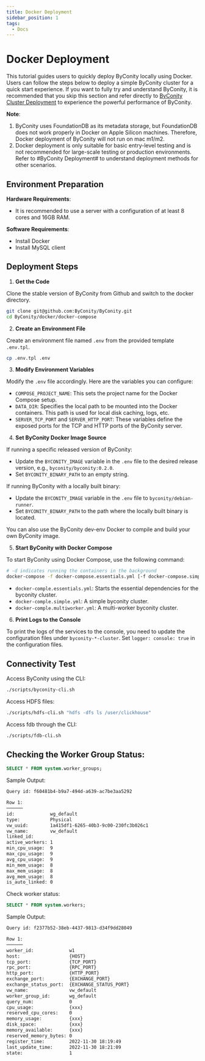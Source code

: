 ```yaml
---
title: Docker Deployment
sidebar_position: 1
tags:
  - Docs
---
```


# Docker Deployment

This tutorial guides users to quickly deploy ByConity locally using Docker. Users can follow the steps below to deploy a simple ByConity cluster for a quick start experience. If you want to fully try and understand ByConity, it is recommended that you skip this section and refer directly to [ByConity Cluster Deployment](../deployment/02-deployment-with-k8s) to experience the powerful performance of ByConity.

**Note**:

1. ByConity uses FoundationDB as its metadata storage, but FoundationDB does not work properly in Docker on Apple Silicon machines. Therefore, Docker deployment of ByConity will not run on mac m1/m2.
2. Docker deployment is only suitable for basic entry-level testing and is not recommended for large-scale testing or production environments. Refer to #ByConity Deployment# to understand deployment methods for other scenarios.

## Environment Preparation

**Hardware Requirements**:

* It is recommended to use a server with a configuration of at least 8 cores and 16GB RAM.

**Software Requirements**:

* Install Docker
* Install MySQL client

## Deployment Steps

1. **Get the Code**

Clone the stable version of ByConity from Github and switch to the docker directory.


```bash
git clone git@github.com:ByConity/ByConity.git
cd ByConity/docker/docker-compose
```
2. **Create an Environment File**

Create an environment file named `.env` from the provided template `.env.tpl`.


```bash
cp .env.tpl .env
```
3. **Modify Environment Variables**

Modify the `.env` file accordingly. Here are the variables you can configure:

* `COMPOSE_PROJECT_NAME`: This sets the project name for the Docker Compose setup.
* `DATA_DIR`: Specifies the local path to be mounted into the Docker containers. This path is used for local disk caching, logs, etc.
* `SERVER_TCP_PORT` and `SERVER_HTTP_PORT`: These variables define the exposed ports for the TCP and HTTP ports of the ByConity server.
4. **Set ByConity Docker Image Source**

If running a specific released version of ByConity:

* Update the `BYCONITY_IMAGE` variable in the `.env` file to the desired release version, e.g., `byconity/byconity:0.2.0`.
* Set `BYCONITY_BINARY_PATH` to an empty string.

If running ByConity with a locally built binary:

* Update the `BYCONITY_IMAGE` variable in the `.env` file to `byconity/debian-runner`.
* Set `BYCONITY_BINARY_PATH` to the path where the locally built binary is located.

You can also use the ByConity dev-env Docker to compile and build your own ByConity image.

5. **Start ByConity with Docker Compose**

To start ByConity using Docker Compose, use the following command:


```bash
# -d indicates running the containers in the background
docker-compose -f docker-compose.essentials.yml [-f docker-compose.simple.yml] up [-d]
```
* `docker-comple.essentials.yml`: Starts the essential dependencies for the byconity cluster.
* `docker-comple.simple.yml`: A simple byconity cluster.
* `docker-comple.multiworker.yml`: A multi-worker byconity cluster.
6. **Print Logs to the Console**

To print the logs of the services to the console, you need to update the configuration files under `byconity-*-cluster`. Set `logger: console: true` in the configuration files.

## Connectivity Test

Access ByConity using the CLI:


```bash
./scripts/byconity-cli.sh
```
Access HDFS files:


```bash
./scripts/hdfs-cli.sh "hdfs -dfs ls /user/clickhouse"
```
Access fdb through the CLI:


```bash
./scripts/fdb-cli.sh
```
## Checking the Worker Group Status:


```sql
SELECT * FROM system.worker_groups;
```
Sample Output:


```diff
Query id: f60481b4-b9a7-494d-a639-ac7be3aa5292

Row 1:
──────
id:             wg_default
type:           Physical
vw_uuid:        1a415df1-6265-40b3-9c00-230fc3b026c1
vw_name:        vw_default
linked_id:
active_workers: 1
min_cpu_usage:  9
max_cpu_usage:  9
avg_cpu_usage:  9
min_mem_usage:  8
max_mem_usage:  8
avg_mem_usage:  8
is_auto_linked: 0
```
Check worker status:


```sql
SELECT * FROM system.workers;
```
Sample Output:


```diff
Query id: f2377b52-38eb-4437-9813-d34f9dd28049

Row 1:
──────
worker_id:             w1
host:                  {HOST}
tcp_port:              {TCP_PORT}
rpc_port:              {RPC_PORT}
http_port:             {HTTP_PORT}
exchange_port:         {EXCHANGE_PORT}
exchange_status_port:  {EXCHANGE_STATUS_PORT}
vw_name:               vw_default
worker_group_id:       wg_default
query_num:             0
cpu_usage:             {xxx}
reserved_cpu_cores:    0
memory_usage:          {xxx}
disk_space:            {xxx}
memory_available:      {xxx}
reserved_memory_bytes: 0
register_time:         2022-11-30 18:19:49
last_update_time:      2022-11-30 18:21:09
state:                 1
```